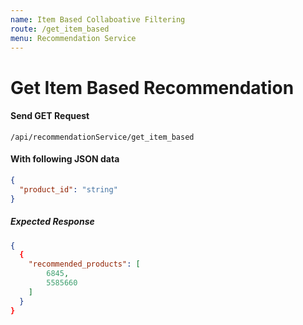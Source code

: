 ```yaml
---
name: Item Based Collaboative Filtering
route: /get_item_based
menu: Recommendation Service
---
```


# Get Item Based Recommendation

#### Send GET Request

<Code>/api/recommendationService/get_item_based</Code>

#### With following JSON data

```json
{
  "product_id": "string"
}
```

##### Expected Response

```json
{
  {
    "recommended_products": [
        6845,
        5585660
    ]
  }
}
```
